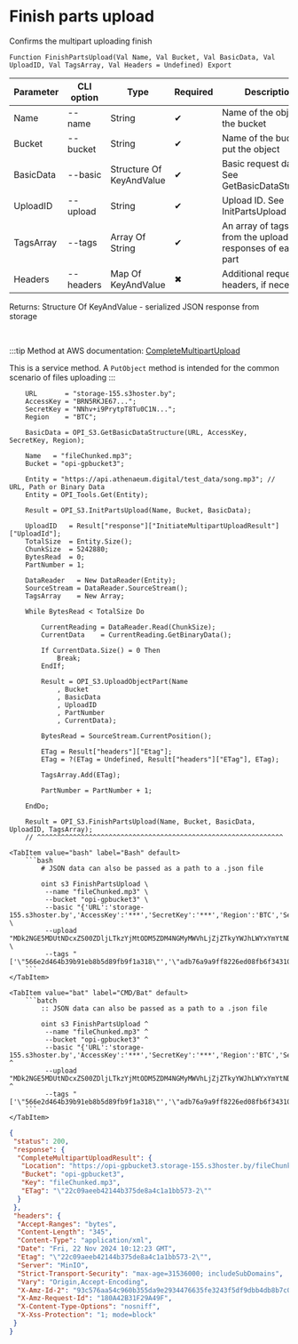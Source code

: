 ﻿---
sidebar_position: 5
---


# Finish parts upload
 Confirms the multipart uploading finish



`Function FinishPartsUpload(Val Name, Val Bucket, Val BasicData, Val UploadID, Val TagsArray, Val Headers = Undefined) Export`

  | Parameter | CLI option | Type | Required | Description |
  |-|-|-|-|-|
  | Name | --name | String | &#x2714; | Name of the object in the bucket |
  | Bucket | --bucket | String | &#x2714; | Name of the bucket to put the object |
  | BasicData | --basic | Structure Of KeyAndValue | &#x2714; | Basic request data. See GetBasicDataStructure |
  | UploadID | --upload | String | &#x2714; | Upload ID. See InitPartsUpload |
  | TagsArray | --tags | Array Of String | &#x2714; | An array of tags (Etag) from the uploads responses of each part |
  | Headers | --headers | Map Of KeyAndValue | &#x2716; | Additional request headers, if necessary |

  
  Returns:  Structure Of KeyAndValue - serialized JSON response from storage

<br/>

:::tip
Method at AWS documentation: [CompleteMultipartUpload](https://docs.aws.amazon.com/AmazonS3/latest/API/API_CompleteMultipartUpload.html)

This is a service method. A `PutObject` method is intended for the common scenario of files uploading
:::
<br/>



```bsl title="1C:Enterprise/OneScript code example"
    URL       = "storage-155.s3hoster.by";
    AccessKey = "BRN5RKJE67...";
    SecretKey = "NNhv+i9PrytpT8Tu0C1N...";
    Region    = "BTC";

    BasicData = OPI_S3.GetBasicDataStructure(URL, AccessKey, SecretKey, Region);

    Name   = "fileChunked.mp3";
    Bucket = "opi-gpbucket3";

    Entity = "https://api.athenaeum.digital/test_data/song.mp3"; // URL, Path or Binary Data
    Entity = OPI_Tools.Get(Entity);

    Result = OPI_S3.InitPartsUpload(Name, Bucket, BasicData);

    UploadID   = Result["response"]["InitiateMultipartUploadResult"]["UploadId"];
    TotalSize  = Entity.Size();
    ChunkSize  = 5242880;
    BytesRead  = 0;
    PartNumber = 1;

    DataReader   = New DataReader(Entity);
    SourceStream = DataReader.SourceStream();
    TagsArray    = New Array;

    While BytesRead < TotalSize Do

        CurrentReading = DataReader.Read(ChunkSize);
        CurrentData    = CurrentReading.GetBinaryData();

        If CurrentData.Size() = 0 Then
            Break;
        EndIf;

        Result = OPI_S3.UploadObjectPart(Name
            , Bucket
            , BasicData
            , UploadID
            , PartNumber
            , CurrentData);

        BytesRead = SourceStream.CurrentPosition();

        ETag = Result["headers"]["Etag"];
        ETag = ?(ETag = Undefined, Result["headers"]["ETag"], ETag);

        TagsArray.Add(ETag);

        PartNumber = PartNumber + 1;

    EndDo;

    Result = OPI_S3.FinishPartsUpload(Name, Bucket, BasicData, UploadID, TagsArray);
    // ^^^^^^^^^^^^^^^^^^^^^^^^^^^^^^^^^^^^^^^^^^^^^^^^^^^^^^^^^^^^^^
```
 

 <Tabs>
  
    <TabItem value="bash" label="Bash" default>
        ```bash
            # JSON data can also be passed as a path to a .json file
            
            oint s3 FinishPartsUpload \
             --name "fileChunked.mp3" \
             --bucket "opi-gpbucket3" \
             --basic "{'URL':'storage-155.s3hoster.by','AccessKey':'***','SecretKey':'***','Region':'BTC','Service':'s3'}" \
             --upload "MDk2NGE5MDUtNDcxZS00ZDljLTkzYjMtODM5ZDM4NGMyMWVhLjZjZTkyYWJhLWYxYmYtNDJiNy05N2I2LTc2OGZkZTJhNjE5OA" \
             --tags "['\"566e2d464b39b91eb8b5d89fb9f1a318\"','\"adb76a9a9ff8226ed08fb6f343102908\"']"
        ```
    </TabItem>
  
    <TabItem value="bat" label="CMD/Bat" default>
        ```batch
            :: JSON data can also be passed as a path to a .json file
            
            oint s3 FinishPartsUpload ^
             --name "fileChunked.mp3" ^
             --bucket "opi-gpbucket3" ^
             --basic "{'URL':'storage-155.s3hoster.by','AccessKey':'***','SecretKey':'***','Region':'BTC','Service':'s3'}" ^
             --upload "MDk2NGE5MDUtNDcxZS00ZDljLTkzYjMtODM5ZDM4NGMyMWVhLjZjZTkyYWJhLWYxYmYtNDJiNy05N2I2LTc2OGZkZTJhNjE5OA" ^
             --tags "['\"566e2d464b39b91eb8b5d89fb9f1a318\"','\"adb76a9a9ff8226ed08fb6f343102908\"']"
        ```
    </TabItem>
</Tabs>


```json title="Result"
{
 "status": 200,
 "response": {
  "CompleteMultipartUploadResult": {
   "Location": "https://opi-gpbucket3.storage-155.s3hoster.by/fileChunked.mp3",
   "Bucket": "opi-gpbucket3",
   "Key": "fileChunked.mp3",
   "ETag": "\"22c09aeeb42144b375de8a4c1a1bb573-2\""
  }
 },
 "headers": {
  "Accept-Ranges": "bytes",
  "Content-Length": "345",
  "Content-Type": "application/xml",
  "Date": "Fri, 22 Nov 2024 10:12:23 GMT",
  "Etag": "\"22c09aeeb42144b375de8a4c1a1bb573-2\"",
  "Server": "MinIO",
  "Strict-Transport-Security": "max-age=31536000; includeSubDomains",
  "Vary": "Origin,Accept-Encoding",
  "X-Amz-Id-2": "93c576aa54c960b355da9e2934476635fe3243f5df9dbb4db8b7c0d94bec7cd1",
  "X-Amz-Request-Id": "180A42B31F29A49F",
  "X-Content-Type-Options": "nosniff",
  "X-Xss-Protection": "1; mode=block"
 }
}
```
